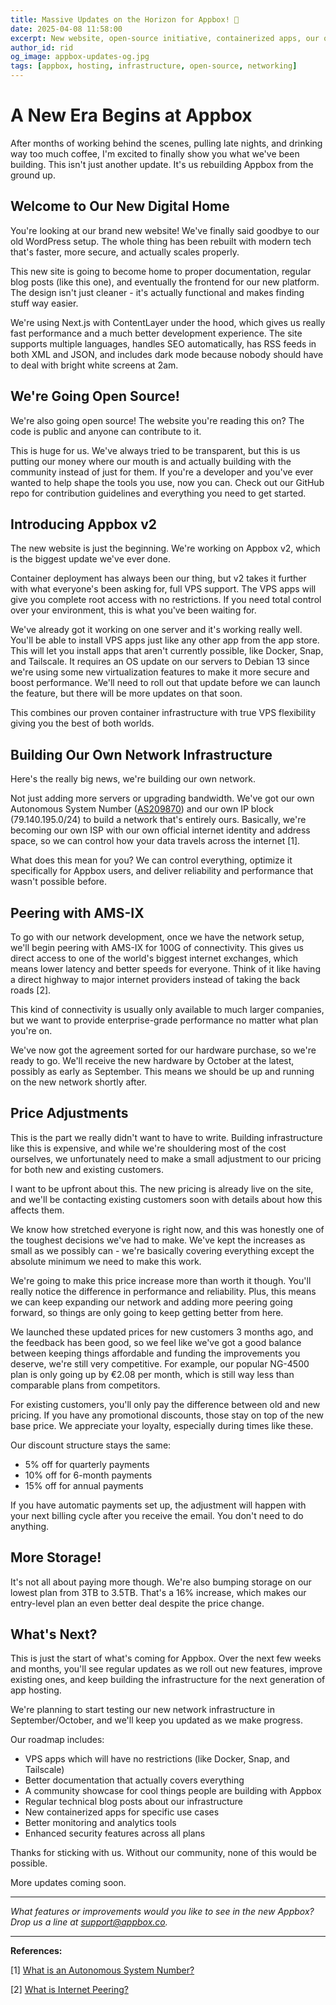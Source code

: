 ```yaml
---
title: Massive Updates on the Horizon for Appbox! 🚀
date: 2025-04-08 11:58:00
excerpt: New website, open-source initiative, containerized apps, our own network infrastructure, and more exciting developments coming to Appbox!
author_id: rid
og_image: appbox-updates-og.jpg
tags: [appbox, hosting, infrastructure, open-source, networking]
---
```


# A New Era Begins at Appbox

After months of working behind the scenes, pulling late nights, and drinking way too much coffee, I'm excited to finally show you what we've been building. This isn't just another update. It's us rebuilding Appbox from the ground up.

## Welcome to Our New Digital Home

You're looking at our brand new website! We've finally said goodbye to our old WordPress setup. The whole thing has been rebuilt with modern tech that's faster, more secure, and actually scales properly.

This new site is going to become home to proper documentation, regular blog posts (like this one), and eventually the frontend for our new platform. The design isn't just cleaner - it's actually functional and makes finding stuff way easier.

We're using Next.js with ContentLayer under the hood, which gives us really fast performance and a much better development experience. The site supports multiple languages, handles SEO automatically, has RSS feeds in both XML and JSON, and includes dark mode because nobody should have to deal with bright white screens at 2am.

## We're Going Open Source!

We're also going open source! The website you're reading this on? The code is public and anyone can contribute to it.

This is huge for us. We've always tried to be transparent, but this is us putting our money where our mouth is and actually building with the community instead of just for them. If you're a developer and you've ever wanted to help shape the tools you use, now you can. Check out our GitHub repo for contribution guidelines and everything you need to get started.

## Introducing Appbox v2

The new website is just the beginning. We're working on Appbox v2, which is the biggest update we've ever done.

Container deployment has always been our thing, but v2 takes it further with what everyone's been asking for, full VPS support. The VPS apps will give you complete root access with no restrictions. If you need total control over your environment, this is what you've been waiting for.

We've already got it working on one server and it's working really well. You'll be able to install VPS apps just like any other app from the app store. This will let you install apps that aren't currently possible, like Docker, Snap, and Tailscale. It requires an OS update on our servers to Debian 13 since we're using some new virtualization features to make it more secure and boost performance. We'll need to roll out that update before we can launch the feature, but there will be more updates on that soon.

This combines our proven container infrastructure with true VPS flexibility giving you the best of both worlds.

## Building Our Own Network Infrastructure

Here's the really big news, we're building our own network.

Not just adding more servers or upgrading bandwidth. We've got our own Autonomous System Number ([AS209870](https://apps.db.ripe.net/db-web-ui/lookup?source=RIPE&type=aut-num&key=AS209870)) and our own IP block (79.140.195.0/24) to build a network that's entirely ours. Basically, we're becoming our own ISP with our own official internet identity and address space, so we can control how your data travels across the internet [1].

What does this mean for you? We can control everything, optimize it specifically for Appbox users, and deliver reliability and performance that wasn't possible before.

## Peering with AMS-IX

To go with our network development, once we have the network setup, we'll begin peering with AMS-IX for 100G of connectivity. This gives us direct access to one of the world's biggest internet exchanges, which means lower latency and better speeds for everyone. Think of it like having a direct highway to major internet providers instead of taking the back roads [2].

This kind of connectivity is usually only available to much larger companies, but we want to provide enterprise-grade performance no matter what plan you're on.

We've now got the agreement sorted for our hardware purchase, so we're ready to go. We'll receive the new hardware by October at the latest, possibly as early as September. This means we should be up and running on the new network shortly after.

## Price Adjustments

This is the part we really didn't want to have to write. Building infrastructure like this is expensive, and while we're shouldering most of the cost ourselves, we unfortunately need to make a small adjustment to our pricing for both new and existing customers.

I want to be upfront about this. The new pricing is already live on the site, and we'll be contacting existing customers soon with details about how this affects them.

We know how stretched everyone is right now, and this was honestly one of the toughest decisions we've had to make. We've kept the increases as small as we possibly can - we're basically covering everything except the absolute minimum we need to make this work.

We're going to make this price increase more than worth it though. You'll really notice the difference in performance and reliability. Plus, this means we can keep expanding our network and adding more peering going forward, so things are only going to keep getting better from here.

We launched these updated prices for new customers 3 months ago, and the feedback has been good, so we feel like we've got a good balance between keeping things affordable and funding the improvements you deserve, we're still very competitive. For example, our popular NG-4500 plan is only going up by €2.08 per month, which is still way less than comparable plans from competitors.

For existing customers, you'll only pay the difference between old and new pricing. If you have any promotional discounts, those stay on top of the new base price. We appreciate your loyalty, especially during times like these.

Our discount structure stays the same:
- 5% off for quarterly payments
- 10% off for 6-month payments
- 15% off for annual payments

If you have automatic payments set up, the adjustment will happen with your next billing cycle after you receive the email. You don't need to do anything.

## More Storage!

It's not all about paying more though. We're also bumping storage on our lowest plan from 3TB to 3.5TB. That's a 16% increase, which makes our entry-level plan an even better deal despite the price change.

## What's Next?

This is just the start of what's coming for Appbox. Over the next few weeks and months, you'll see regular updates as we roll out new features, improve existing ones, and keep building the infrastructure for the next generation of app hosting.

We're planning to start testing our new network infrastructure in September/October, and we'll keep you updated as we make progress.

Our roadmap includes:
- VPS apps which will have no restrictions (like Docker, Snap, and Tailscale)
- Better documentation that actually covers everything
- A community showcase for cool things people are building with Appbox
- Regular technical blog posts about our infrastructure
- New containerized apps for specific use cases
- Better monitoring and analytics tools
- Enhanced security features across all plans

Thanks for sticking with us. Without our community, none of this would be possible.

More updates coming soon.

---

*What features or improvements would you like to see in the new Appbox? Drop us a line at support@appbox.co.*

---

**References:**

[1] [What is an Autonomous System Number?](https://en.wikipedia.org/wiki/Autonomous_system_(Internet))

[2] [What is Internet Peering?](https://en.wikipedia.org/wiki/Internet_exchange_point)